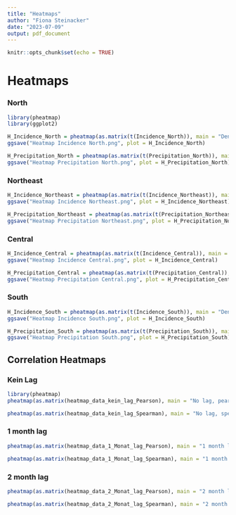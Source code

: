 ```yaml
---
title: "Heatmaps"
author: "Fiona Steinacker"
date: "2023-07-09"
output: pdf_document
---
```


```r
knitr::opts_chunk$set(echo = TRUE)
```


# Heatmaps

### North

```r
library(pheatmap)
library(ggplot2)

H_Incidence_North = pheatmap(as.matrix(t(Incidence_North)), main = "Dengue Incidence North", scale = "column", border_color = "white", cluster_rows = FALSE, cluster_cols = FALSE) 
ggsave("Heatmap Incidence North.png", plot = H_Incidence_North)

H_Precipitation_North = pheatmap(as.matrix(t(Precipitation_North)), main = "Precipitation North", scale = "column", border_color = "white", cluster_rows = FALSE, cluster_cols = FALSE) 
ggsave("Heatmap Precipitation North.png", plot = H_Precipitation_North)
```

### Northeast

```r
H_Incidence_Northeast = pheatmap(as.matrix(t(Incidence_Northeast)), main = "Dengue Incidence Northeast", scale = "column", border_color = "white", cluster_rows = FALSE, cluster_cols = FALSE)
ggsave("Heatmap Incidence Northeast.png", plot = H_Incidence_Northeast)

H_Precipitation_Northeast = pheatmap(as.matrix(t(Precipitation_Northeast)), main = "Precipitation Northeast", scale = "column", border_color = "white", cluster_rows = FALSE, cluster_cols = FALSE)
ggsave("Heatmap Precipitation Northeast.png", plot = H_Precipitation_Northeast)
```

### Central

```r
H_Incidence_Central = pheatmap(as.matrix(t(Incidence_Central)), main = "Dengue Incidence Central", scale = "column", border_color = "white", cluster_rows = FALSE, cluster_cols = FALSE) 
ggsave("Heatmap Incidence Central.png", plot = H_Incidence_Central)

H_Precipitation_Central = pheatmap(as.matrix(t(Precipitation_Central)), main = "Precipitation Central", scale = "column", border_color = "white", cluster_rows = FALSE, cluster_cols = FALSE)
ggsave("Heatmap Precipitation Central.png", plot = H_Precipitation_Central)
```

### South

```r
H_Incidence_South = pheatmap(as.matrix(t(Incidence_South)), main = "Dengue Incidence South", scale = "column", border_color = "white", cluster_rows = FALSE, cluster_cols = FALSE) 
ggsave("Heatmap Incidence South.png", plot = H_Incidence_South)

H_Precipitation_South = pheatmap(as.matrix(t(Precipitation_South)), main = "Precipitation South", scale = "column", border_color = "white", cluster_rows = FALSE, cluster_cols = FALSE)
ggsave("Heatmap Precipitation South.png", plot = H_Precipitation_South)
```

## Correlation Heatmaps

### Kein Lag

```r
library(pheatmap)
pheatmap(as.matrix(heatmap_data_kein_lag_Pearson), main = "No lag, pearson", border_color = "white", cluster_rows = FALSE, cluster_cols = FALSE) 

pheatmap(as.matrix(heatmap_data_kein_lag_Spearman), main = "No lag, spearman", border_color = "white", cluster_rows = FALSE, cluster_cols = FALSE) 
```

### 1 month lag
```r
pheatmap(as.matrix(heatmap_data_1_Monat_lag_Pearson), main = "1 month lag, pearson", border_color = "white", cluster_rows = FALSE, cluster_cols = FALSE)

pheatmap(as.matrix(heatmap_data_1_Monat_lag_Spearman), main = "1 month lag, spearman", border_color = "white", cluster_rows = FALSE, cluster_cols = FALSE) 
```

### 2 month lag
```r
pheatmap(as.matrix(heatmap_data_2_Monat_lag_Pearson), main = "2 month lag, pearson", border_color = "white", cluster_rows = FALSE, cluster_cols = FALSE) 

pheatmap(as.matrix(heatmap_data_2_Monat_lag_Spearman), main = "2 month lag, spearman", border_color = "white", cluster_rows = FALSE, cluster_cols = FALSE) 
```

